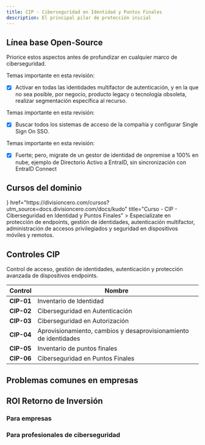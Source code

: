 ```yaml
---
title: CIP - Ciberseguridad en Identidad y Puntos Finales
description: El principal pilar de protección inicial
---
```




## Línea base Open-Source

Priorice estos aspectos antes de profundizar en cualquier marco de ciberseguridad.

<Accordions type="single">
  <Accordion title="1. Activar en todas las identidades multifactor de autenticación MFA.">
  
  Temas importante en esta revisión:

  - [X] Activar en todas las identidades multifactor de autenticación, y en la que no sea posible, por negocio, producto legacy o tecnología obsoleta, realizar segmentación específica al recurso.
  
  </Accordion>
</Accordions>

<Accordions type="single">
  <Accordion title="2. Configurar SSO en todas las identidades de colaboradores.">
  
  Temas importante en esta revisión:

  - [X] Buscar todos los sistemas de acceso de la compañía y configurar Single Sign On SSO.
  
  </Accordion>
</Accordions>

<Accordions type="single">
  <Accordion title="3. Gestor de identidad 100% en nube.">
  
  Temas importante en esta revisión:

  - [X] Fuerte; pero, migrate de un gestor de identidad de onpremise a 100% en nube, ejemplo de Directorio Activo a EntraID, sin sincronización con EntraID Connect
  
  </Accordion>
</Accordions>


## Cursos del dominio

<Cards>
  <Card
    icon={<GraduationCap />}
    href="https://divisioncero.com/cursos?utm_source=docs.divisioncero.com/docs/kudo"
    title="Curso - CIP - Ciberseguridad en Identidad y Puntos Finales"
  >
    Especialízate en protección de endpoints, gestión de identidades, autenticación multifactor, administración de accesos privilegiados y seguridad en dispositivos móviles y remotos.
  </Card>
</Cards>



## Controles CIP

Control de acceso, gestión de identidades, autenticación y protección avanzada de dispositivos endpoints.

<Accordions>
<Accordion title="6 Controles CIP">

| Control | Nombre |
|---------|--------|
| **CIP-01** | Inventario de Identidad |
| **CIP-02** | Ciberseguridad en Autenticación |
| **CIP-03** | Ciberseguridad en Autorización |
| **CIP-04** | Aprovisionamiento, cambios y desaprovisionamiento de identidades |
| **CIP-05** | Inventario de puntos finales |
| **CIP-06** | Ciberseguridad en Puntos Finales |

</Accordion>
</Accordions>


## Problemas comunes en empresas

<Callout title="Administración de dos gestiones de identidades, una onpremise y otra en nube." type="warning"></Callout>
<Callout title="Replicación efectiva de políticas de ciberseguridad." type="warning"></Callout>
<Callout title="Gestión de accesos en aplicativos de terceros sin integración con el gestor de identidad de la compañía." type="warning"></Callout>


## ROI Retorno de Inversión

### Para empresas

<Callout title="Optimización de presupuesto en la gestión de licencias en múltiples sistemas."></Callout>
<Callout title="Principios de la estrategia Zero Trust. Gestión de accesos dinámicos, para no estar cambiando a medida de roles."></Callout>
<Callout title="Desde el momento de la creación se define los accesos para colaboradores."></Callout>

### Para profesionales de ciberseguridad

<Callout title="Identificar mejoras en la gestión de identidad empresarial." type="success"></Callout>
<Callout title="Implementar efectivamente RBAC, ABAC y PBAC." type="success"></Callout>
<Callout title="Implementación de la estrategia Zero Trust" type="success"></Callout>